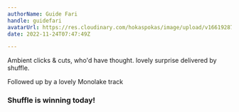 ```yaml
---
authorName: Guide Fari
handle: guidefari
avatarUrl: https://res.cloudinary.com/hokaspokas/image/upload/v1661928720/bar_shpohc.png
date: 2022-11-24T07:47:49Z

---
```

Ambient clicks & cuts, who'd have thought. lovely surprise delivered by shuffle.

<Track url={'https://open.spotify.com/track/35jZLCikWl5cQon8AgY5qE?si=8de997e9ff7b4ba7'}/>

Followed up by a lovely Monolake track

<Track url={'https://open.spotify.com/track/5KrZ1jlWwECtdOKnq8q8q2?si=74cb31674b224b96'}/>

### Shuffle is winning today!